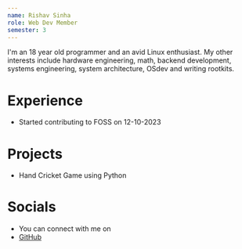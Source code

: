 ```yaml
---
name: Rishav Sinha
role: Web Dev Member 
semester: 3
---
```

I'm an 18 year old programmer and an avid Linux enthusiast. My other interests include hardware engineering, math, backend development, systems engineering, system architecture, OSdev and writing rootkits.

# Experience
* Started contributing to FOSS on 12-10-2023


# Projects
* Hand Cricket Game using Python

# Socials
* You can connect with me on
* [GitHub](https://github.com/RishavSinha20)


